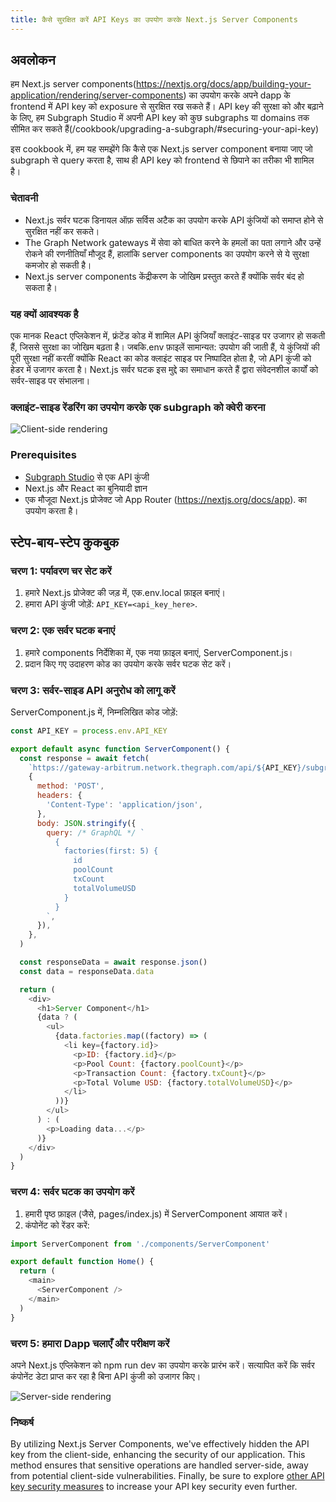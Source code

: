 ```yaml
---
title: कैसे सुरक्षित करें API Keys का उपयोग करके Next.js Server Components
---
```


## अवलोकन

हम Next.js server components(https://nextjs.org/docs/app/building-your-application/rendering/server-components) का उपयोग करके अपने dapp के frontend में API key को exposure से सुरक्षित रख सकते हैं। API key की सुरक्षा को और बढ़ाने के लिए, हम Subgraph Studio में अपनी API key को कुछ subgraphs या domains तक सीमित कर सकते हैं(/cookbook/upgrading-a-subgraph/#securing-your-api-key)

इस cookbook में, हम यह समझेंगे कि कैसे एक Next.js server component बनाया जाए जो subgraph से query करता है, साथ ही API key को frontend से छिपाने का तरीका भी शामिल है।

### चेतावनी

- Next.js सर्वर घटक डिनायल ऑफ़ सर्विस अटैक का उपयोग करके API कुंजियों को समाप्त होने से सुरक्षित नहीं कर सकते।
- The Graph Network gateways में सेवा को बाधित करने के हमलों का पता लगाने और उन्हें रोकने की रणनीतियाँ मौजूद हैं, हालांकि server components का उपयोग करने से ये सुरक्षा कमजोर हो सकती है।
- Next.js server components केंद्रीकरण के जोखिम प्रस्तुत करते हैं क्योंकि सर्वर बंद हो सकता है।

### यह क्यों आवश्यक है

एक मानक React एप्लिकेशन में, फ्रंटेंड कोड में शामिल API कुंजियाँ क्लाइंट-साइड पर उजागर हो सकती हैं, जिससे सुरक्षा का जोखिम बढ़ता है। जबकि.env फ़ाइलें सामान्यत: उपयोग की जाती हैं, ये कुंजियों की पूरी सुरक्षा नहीं करतीं क्योंकि React का कोड क्लाइंट साइड पर निष्पादित होता है, जो API कुंजी को हेडर में उजागर करता है। Next.js सर्वर घटक इस मुद्दे का समाधान करते हैं द्वारा संवेदनशील कार्यों को सर्वर-साइड पर संभालना।

### क्लाइंट-साइड रेंडरिंग का उपयोग करके एक subgraph को क्वेरी करना

![Client-side rendering](/img/api-key-client-side-rendering.png)

### Prerequisites

-  [Subgraph Studio](https://thegraph.com/studio) से एक API कुंजी
- Next.js और React का बुनियादी ज्ञान
- एक मौजूदा Next.js प्रोजेक्ट जो App Router (https://nextjs.org/docs/app). का उपयोग करता है।

## स्टेप-बाय-स्टेप कुकबुक

### चरण 1: पर्यावरण चर सेट करें

1. हमारे Next.js प्रोजेक्ट की जड़ में, एक.env.local फ़ाइल बनाएं।
2. हमारा API कुंजी जोड़ें: `API_KEY=<api_key_here>`.

### चरण 2: एक सर्वर घटक बनाएं

1. हमारे components निर्देशिका में, एक नया फ़ाइल बनाएं, ServerComponent.js।
2. प्रदान किए गए उदाहरण कोड का उपयोग करके सर्वर घटक सेट करें।

### चरण 3: सर्वर-साइड API अनुरोध को लागू करें

ServerComponent.js में, निम्नलिखित कोड जोड़ें:

```javascript
const API_KEY = process.env.API_KEY

export default async function ServerComponent() {
  const response = await fetch(
    `https://gateway-arbitrum.network.thegraph.com/api/${API_KEY}/subgraphs/id/HUZDsRpEVP2AvzDCyzDHtdc64dyDxx8FQjzsmqSg4H3B`,
    {
      method: 'POST',
      headers: {
        'Content-Type': 'application/json',
      },
      body: JSON.stringify({
        query: /* GraphQL */ `
          {
            factories(first: 5) {
              id
              poolCount
              txCount
              totalVolumeUSD
            }
          }
        `,
      }),
    },
  )

  const responseData = await response.json()
  const data = responseData.data

  return (
    <div>
      <h1>Server Component</h1>
      {data ? (
        <ul>
          {data.factories.map((factory) => (
            <li key={factory.id}>
              <p>ID: {factory.id}</p>
              <p>Pool Count: {factory.poolCount}</p>
              <p>Transaction Count: {factory.txCount}</p>
              <p>Total Volume USD: {factory.totalVolumeUSD}</p>
            </li>
          ))}
        </ul>
      ) : (
        <p>Loading data...</p>
      )}
    </div>
  )
}
```

### चरण 4: सर्वर घटक का उपयोग करें

1. हमारी पृष्ठ फ़ाइल (जैसे, pages/index.js) में ServerComponent आयात करें।
2. कंपोनेंट को रेंडर करें:

```javascript
import ServerComponent from './components/ServerComponent'

export default function Home() {
  return (
    <main>
      <ServerComponent />
    </main>
  )
}
```

### चरण 5: हमारा Dapp चलाएँ और परीक्षण करें

अपने Next.js एप्लिकेशन को npm run dev का उपयोग करके प्रारंभ करें। सत्यापित करें कि सर्वर कंपोनेंट डेटा प्राप्त कर रहा है बिना API कुंजी को उजागर किए।

![Server-side rendering](/img/api-key-server-side-rendering.png)

### निष्कर्ष

By utilizing Next.js Server Components, we've effectively hidden the API key from the client-side, enhancing the security of our application. This method ensures that sensitive operations are handled server-side, away from potential client-side vulnerabilities. Finally, be sure to explore [other API key security measures](/subgraphs/querying/managing-api-keys/) to increase your API key security even further.

